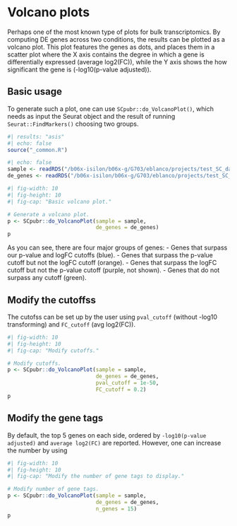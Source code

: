 # Volcano plots

Perhaps one of the most known type of plots for bulk transcriptomics. By computing DE genes across two conditions, the results can be plotted as a volcano plot. This plot features the genes as dots, and places them in a scatter plot where the X axis contains the degree in which a gene is differentially expressed (average log2(FC)), while the Y axis shows the how significant the gene is (-log10(p-value adjusted)).

## Basic usage

To generate such a plot, one can use `SCpubr::do_VolcanoPlot()`, which needs as input the Seurat object and the result of running `Seurat::FindMarkers()` choosing two groups.

```r
#| results: "asis"
#| echo: false
source("_common.R")
```

```r
#| echo: false
sample <- readRDS("/b06x-isilon/b06x-g/G703/eblanco/projects/test_SC_datasets/sc_dataset.rds")
de_genes <- readRDS("/b06x-isilon/b06x-g/G703/eblanco/projects/test_SC_datasets/pairwise_de_genes.rds")
```

```r
#| fig-width: 10
#| fig-height: 10
#| fig-cap: "Basic volcano plot."

# Generate a volcano plot.
p <- SCpubr::do_VolcanoPlot(sample = sample,
                            de_genes = de_genes)
p
```

As you can see, there are four major groups of genes: - Genes that surpass our p-value and logFC cutoffs (blue). - Genes that surpass the p-value cutoff but not the logFC cutoff (orange). - Genes that surpass the logFC cutoff but not the p-value cutoff (purple, not shown). - Genes that do not surpass any cutoff (green).

## Modify the cutoffss

The cutofss can be set up by the user using `pval_cutoff` (without -log10 transforming) and `FC_cutoff` (avg log2(FC)).

```r
#| fig-width: 10
#| fig-height: 10
#| fig-cap: "Modify cutoffs."

# Modify cutoffs.
p <- SCpubr::do_VolcanoPlot(sample = sample,
                            de_genes = de_genes,
                            pval_cutoff = 1e-50,
                            FC_cutoff = 0.2)
p
```

## Modify the gene tags

By default, the top 5 genes on each side, ordered by `-log10(p-value adjusted)` and `average log2(FC)` are reported. However, one can increase the number by using

```r
#| fig-width: 10
#| fig-height: 10
#| fig-cap: "Modify the number of gene tags to display."

# Modify number of gene tags.
p <- SCpubr::do_VolcanoPlot(sample = sample,
                            de_genes = de_genes,
                            n_genes = 15)
p
```
